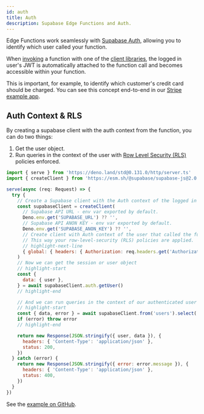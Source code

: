 ```yaml
---
id: auth
title: Auth
description: Supabase Edge Functions and Auth.
---
```


Edge Functions work seamlessly with [Supabase Auth](/docs/guides/auth), allowing you to identify which user called your function.

When [invoking](/docs/reference/javascript/invoke) a function with one of the [client libraries](/docs/reference), the logged in user's JWT is automatically attached to the function call and becomes accessible within your function.

This is important, for example, to identify which customer's credit card should be charged. You can see this concept end-to-end in our [Stripe example app](https://github.com/supabase-community/expo-stripe-payments-with-supabase-functions).

## Auth Context & RLS

By creating a supabase client with the auth context from the function, you can do two things:

1. Get the user object.
2. Run queries in the context of the user with [Row Level Security (RLS)](http://localhost:3010/docs/guides/auth/row-level-security) policies enforced.

```js title="supabase/functions/select-from-table-with-auth-rls/index.ts"
import { serve } from 'https://deno.land/std@0.131.0/http/server.ts'
import { createClient } from 'https://esm.sh/@supabase/supabase-js@2.0.0-rc.12'

serve(async (req: Request) => {
  try {
    // Create a Supabase client with the Auth context of the logged in user.
    const supabaseClient = createClient(
      // Supabase API URL - env var exported by default.
      Deno.env.get('SUPABASE_URL') ?? '',
      // Supabase API ANON KEY - env var exported by default.
      Deno.env.get('SUPABASE_ANON_KEY') ?? '',
      // Create client with Auth context of the user that called the function.
      // This way your row-level-security (RLS) policies are applied.
      // highlight-next-line
      { global: { headers: { Authorization: req.headers.get('Authorization')! } } }
    )
    // Now we can get the session or user object
    // highlight-start
    const {
      data: { user },
    } = await supabaseClient.auth.getUser()
    // highlight-end

    // And we can run queries in the context of our authenticated user
    // highlight-start
    const { data, error } = await supabaseClient.from('users').select('*')
    if (error) throw error
    // highlight-end

    return new Response(JSON.stringify({ user, data }), {
      headers: { 'Content-Type': 'application/json' },
      status: 200,
    })
  } catch (error) {
    return new Response(JSON.stringify({ error: error.message }), {
      headers: { 'Content-Type': 'application/json' },
      status: 400,
    })
  }
})
```

See the [example on GitHub](https://github.com/supabase/supabase/blob/master/examples/edge-functions/supabase/functions/select-from-table-with-auth-rls/index.ts).
